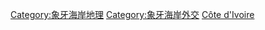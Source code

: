 [[Category:象牙海岸地理|Category:象牙海岸地理]]
[[Category:象牙海岸外交|Category:象牙海岸外交]]
[[Category:各國邊界|Côte d'Ivoire]]